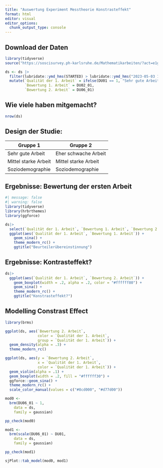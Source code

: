 ```yaml
---
title: "Auswertung Experiment Messtheorie Konstrasteffekt"
format: html
editor: visual
editor_options: 
  chunk_output_type: console
---
```


## Download der Daten

```r
library(tidyverse)
source("https://soscisurvey.ph-karlsruhe.de/Mathematikarbeiten/?act=e1g9LMzN1JsM9XzCKPrEzeYQ&rScript")  

ds <- ds |> 
  filter(lubridate::ymd_hms(STARTED) > lubridate::ymd_hms("2023-05-03 16:00:00")) |> 
  mutate(`Qualität der 1. Arbeit` = ifelse(DU01 == 1, "Sehr gute Arbeit", "Sehr schwache Arbeit"),
         `Bewertung 1. Arbeit` = DU02_01,
         `Bewertung 2. Arbeit` = DU06_01) 
```

## Wie viele haben mitgemacht?

```r
nrow(ds)
```

## Design der Studie:

| Gruppe 1             | Gruppe 2             |
|----------------------|----------------------|
| Sehr gute Arbeit     | Eher schwache Arbeit |
| Mittel starke Arbeit | Mittel starke Arbeit |
| Soziodemographie     | Soziodemographie     |

## Ergebnisse: Bewertung der ersten Arbeit

```r
#| message: false
#| warning: false
library(tidyverse)
library(hrbrthemes)
library(ggforce)

ds|> 
  select(`Qualität der 1. Arbeit`, `Bewertung 1. Arbeit`, `Bewertung 2. Arbeit`) |> 
  ggplot(aes(`Qualität der 1. Arbeit`, `Bewertung 1. Arbeit`)) +
    geom_sina() + 
    theme_modern_rc() +
    ggtitle("Beurteilerübereinstinnung")
```

## Ergebnisse: Kontrasteffekt?

```r
ds|> 
  ggplot(aes(`Qualität der 1. Arbeit`, `Bewertung 2. Arbeit`)) +
    geom_boxplot(width = .2, alpha = .2, color = "#ffffff80") + 
    geom_sina() + 
    theme_modern_rc() +
    ggtitle("Konstrasteffekt?")   
```

## Modelling Constrast Effect

```r
library(brms)

ggplot(ds, aes(`Bewertung 2. Arbeit`, 
               color = `Qualität der 1. Arbeit`, 
               group = `Qualität der 1. Arbeit`)) +
  geom_density(alpha = .3) +
  theme_modern_rc()

ggplot(ds, aes(y = `Bewertung 2. Arbeit`, 
               x = `Qualität der 1. Arbeit`, 
               color = `Qualität der 1. Arbeit`)) +
  geom_violin(alpha = .1) +
  geom_boxplot(width = .2, fill = "#ffffff30") +
  ggforce::geom_sina() +
  theme_modern_rc() +
  scale_color_manual(values = c("#8cd000", "#d77d00"))

mod0 <- 
  brm(DU06_01 ~ 1,
    data = ds,
    family = gaussian)

pp_check(mod0)

mod1 <- 
  brm(scale(DU06_01) ~ DU01,
    data = ds,
    family = gaussian)

pp_check(mod1)

sjPlot::tab_model(mod0, mod1)
```
